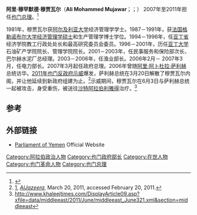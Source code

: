 {{Infobox Officeholder
|name        = Ali Muhammad Mujawar<br><small>علي محمد مجور</small>
|office      = [[也门总理|也门总理]]
|president   = [[阿里·阿卜杜拉·萨利赫|阿里·阿卜杜拉·萨利赫]]<br>[[阿卜杜拉布·曼苏尔·哈迪|阿卜杜拉布·曼苏尔·哈迪]] <small>(代理)</small><br>[[阿里·阿卜杜拉·萨利赫|阿里·阿卜杜拉·萨利赫]]<br>[[阿卜杜拉布·曼苏尔·哈迪|阿卜杜拉布·曼苏尔·哈迪]] <small>(代理)</small>
|term_start  = 2007年4月7日
|term_end    = 2011年12月10日
|predecessor = [[阿卜杜勒·卡迪尔·巴贾迈勒|阿卜杜勒·卡迪尔·巴贾迈勒]]
|successor   = [[穆罕默德·萨利姆·巴桑杜|穆罕默德·萨利姆·巴桑杜]]
|birth_date  = {{birth year and age|1953|4|26}}
|birth_place = [[夏卜瓦省|夏卜瓦省]]<br><small>(现在[[也门|也门]])</small><ref>{{cite web |url=http://yementimes.com/article.shtml?i=1040&p=front&a=1 |title=存档副本 |accessdate=2008-09-10  |deadurl=yes |archiveurl=https://web.archive.org/web/20090618074711/http://yementimes.com/article.shtml?i=1040&p=front&a=1 |archivedate=2009-06-18 }}</ref>
|death_date  = 
|death_place = 
|party       = [[全国人民大会_(也门)|全国人民大会]]
|religion    = [[伊斯兰教|伊斯兰教]]
}}
'''阿里·穆罕默德·穆贾瓦尔'''（'''Ali Mohammed Mujawar'''；{{lang-ar|علي محمد مجور}}；{{bd|1953年|4月26日||}}） 2007年至2011年担任[[也门总理|也门总理]]。<ref>{{cite web|url=http://www.iht.com/articles/ap/2007/03/31/africa/ME-GEN-Yemen-Prime-Minister.php |title=Search – Global Edition – The New York Times |publisher=International Herald Tribune |date=March 29, 2009 |accessdate=November 12, 2010}}</ref> 

1981年，穆贾瓦尔获[[阿尔及利亚大学|阿尔及利亚大学]]经济管理学学士。1987－1991年，获[[法国|法国]][[格勒诺布尔大学|格勒诺布尔大学]][[经济管理学|经济管理学]][[硕士|硕士]]和生产管理学博士学位。1994－1996年，任[[亚丁省|亚丁省]]经济学院教工行政处处长和最高研究委员会委员。1996－2001年，历任[[亚丁大学|亚丁大学]]石油矿产学院院长、管理学院院长。2001－2003年，任民事服务和保险部次长、巴尔赫水泥厂总经理。2003－2006年，任渔业部长。2006年2月－ 2007年3月，任电力部长。2007年3月起任政府总理。2006年曾随[[阿里·阿卜杜拉·萨利赫|阿里·阿卜杜拉·萨利赫]]总统访华。[[2011年也门反政府示威|2011年也门反政府示威]]爆发，萨利赫总统在3月20日解散了穆贾瓦尔内阁，并让他延续到新政府组建为止。<ref>[http://english.aljazeera.net//news/middleeast/2011/03/2011320180579476.html], ''[[AlJazeera|AlJazeera]]'', March 20, 2011, accessed February 20, 2011.</ref>示威期间，穆贾瓦尔在6月3日与萨利赫总统一起被攻击，身受重伤，被送往[[沙特阿拉伯|沙特阿拉伯]][[利雅得|利雅得]]治疗。<ref>http://www.khaleejtimes.com/DisplayArticle09.asp?xfile=data/middleeast/2011/June/middleeast_June321.xml&section=middleeast</ref>

==参考==
<references />

==外部链接==
*[https://web.archive.org/web/20090225225648/http://yemenparliament.com/?lng=english Parliament of Yemen] Official Website

{{s-start}}
{{s-off}}
{{s-bef|before=[[阿卜杜勒·卡迪尔·巴贾迈勒|阿卜杜勒·卡迪尔·巴贾迈勒]]}}
{{s-ttl|title=[[也门总理|也门总理]]|years=2007–2011}}
{{s-aft|after={{nowrap|[[穆罕默德·萨利姆·巴桑杜|穆罕默德·萨利姆·巴桑杜]]}}}}
{{s-end}}

{{DEFAULTSORT:Mujawar, Ali Muhammad}}

[[Category:阿拉伯政治人物|Category:阿拉伯政治人物]]
[[Category:也门政府部长|Category:也门政府部长]]
[[Category:在世人物|Category:在世人物]]
[[Category:也门革命人物|Category:也门革命人物]]
[[Category:也门总理|Category:也门总理]]